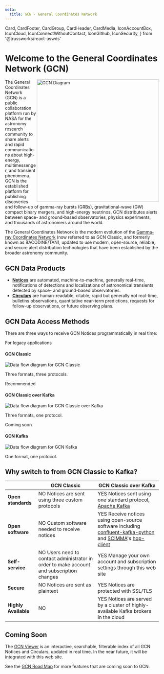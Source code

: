 ```yaml
---
meta:
  title: GCN - General Coordinates Network
---
```


  Card,
  CardFooter,
  CardGroup,
  CardHeader,
  CardMedia,
  IconAccountBox,
  IconCloud,
  IconConnectWithoutContact,
  IconGithub,
  IconSecurity,
} from '@trussworks/react-uswds'

# Welcome to the General Coordinates Network (GCN)

<img
  src="https://gcn.gsfc.nasa.gov/GCN.gif"
  width="400"
  align="right"
  alt="GCN Diagram"
/>

The General Coordinates Network (GCN) is a public collaboration platform run by NASA for the astronomy research community to share alerts and rapid communications about high-energy, multimessenger, and transient phenomena. GCN is the established platform for publishing discoveries and follow-up of gamma-ray bursts (GRBs), gravitational-wave (GW) compact binary mergers, and high-energy neutrinos. GCN distributes alerts between space- and ground-based observatories, physics experiments, and thousands of astronomers around the world.

The General Coordinates Network is the modern evolution of the [Gamma-ray Coordinates Network](https://gcn.gsfc.nasa.gov) (now referred to as GCN Classic, and formerly known as BACODINE/TAN), updated to use modern, open-source, reliable, and secure alert distribution technologies that have been established by the broader astronomy community.

## GCN Data Products

- [**Notices**](/notices) are automated, machine-to-machine, generally real-time, notifications of detections and localizations of astronomical transients detected by space- and ground-based observatories.
- [**Circulars**](/circulars) are human-readable, citable, rapid but generally not real-time, bulletins observations, quantitative near-term predictions, requests for follow-up observations, or future observing plans.

## GCN Data Access Methods

There are three ways to receive GCN Notices programmatically in real time:

<CardGroup>
  <Card gridLayout={{ tablet: { col: 4 } }} headerFirst>
    <CardHeader className="bg-base-lighter">
      <p className="margin-0 text-base-dark">For legacy applications</p>
      <h4 className="usa-card__heading">GCN Classic</h4>
    </CardHeader>
    <CardMedia imageClass="bg-white padding-2">
      <img
        src="/_static/img/gcn-classic.svg"
        alt="Data flow diagram for GCN Classic"
      />
    </CardMedia>
    <CardFooter>
      <p>Three formats, three protocols.</p>
    </CardFooter>
  </Card>
  <Card
    className="card-accent-cool"
    gridLayout={{ tablet: { col: 4 } }}
    headerFirst
  >
    <CardHeader>
      <p className="margin-0">Recommended</p>
      <h4 className="usa-card__heading">GCN Classic over Kafka</h4>
    </CardHeader>
    <CardMedia imageClass="bg-white padding-2">
      <img
        src="/_static/img/gcn-classic-over-kafka.svg"
        alt="Data flow diagram for GCN Classic over Kafka"
      />
    </CardMedia>
    <CardFooter>
      <p>Three formats, one protocol.</p>
    </CardFooter>
  </Card>
  <Card gridLayout={{ tablet: { col: 4 } }} headerFirst>
    <CardHeader className="bg-base-lighter">
      <p className="margin-0 text-base-dark">Coming soon</p>
      <h4 className="usa-card__heading">GCN Kafka</h4>
    </CardHeader>
    <CardMedia imageClass="bg-white padding-2">
      <img
        src="/_static/img/gcn-kafka.svg"
        alt="Data flow diagram for GCN Kafka"
      />
    </CardMedia>
    <CardFooter>
      <p>One format, one protocol.</p>
    </CardFooter>
  </Card>
</CardGroup>

## Why switch to from GCN Classic to Kafka?

|                                                                     | GCN Classic                                                                                                                          | GCN Classic over Kafka                                                                                                                                                                                                                                                        |
| ------------------------------------------------------------------- | ------------------------------------------------------------------------------------------------------------------------------------ | ----------------------------------------------------------------------------------------------------------------------------------------------------------------------------------------------------------------------------------------------------------------------------- |
| <div><IconConnectWithoutContact size="3"/></div> **Open standards** | <span className="text-red text-bold">NO</span> Notices are sent using three custom protocols                                         | <span className="text-green text-bold">YES</span> Notices sent using one standard protocol, [Apache Kafka](https://kafka.apache.org)                                                                                                                                          |
| <div><IconGithub size="3"/></div> **Open software**                 | <span className="text-red text-bold">NO</span> Custom software needed to receive notices                                             | <span className="text-green text-bold">YES</span> Receive notices using open-source software including [confluent-kafka-python](https://github.com/confluentinc/confluent-kafka-python) and [SCiMMA](https://scimma.org)'s [hop-client](https://github.com/scimma/hop-client) |
| <div><IconAccountBox size="3"/></div> **Self-service**              | <span className="text-red text-bold">NO</span> Users need to contact administrator in order to make account and subscription changes | <span className="text-green text-bold">YES</span> Manage your own account and subscription settings through this web site                                                                                                                                                     |
| <div><IconSecurity size="3"/></div> **Secure**                      | <span className="text-red text-bold">NO</span> Notices are sent as plaintext                                                         | <span className="text-green text-bold">YES</span> Notices are protected with SSL/TLS                                                                                                                                                                                          |
| <div><IconCloud size="3"/></div> **Highly Available**               | <span className="text-red text-bold">NO</span>                                                                                       | <span className="text-green text-bold">YES</span> Notices are served by a cluster of highly-available Kafka brokers in the cloud                                                                                                                                              |

## Coming Soon

The [GCN Viewer](https://heasarc.gsfc.nasa.gov/tachgcn) is an interactive, searchable, filterable index of all GCN Notices and Circulars, updated in real time. In the near future, it will be integrated with this web site.

See the [GCN Road Map](docs/roadmap) for more features that are coming soon to GCN.
